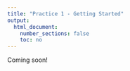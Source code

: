 ```yaml
---
title: "Practice 1 - Getting Started"
output:
  html_document:
    number_sections: false
    toc: no
---
```


Coming soon!
